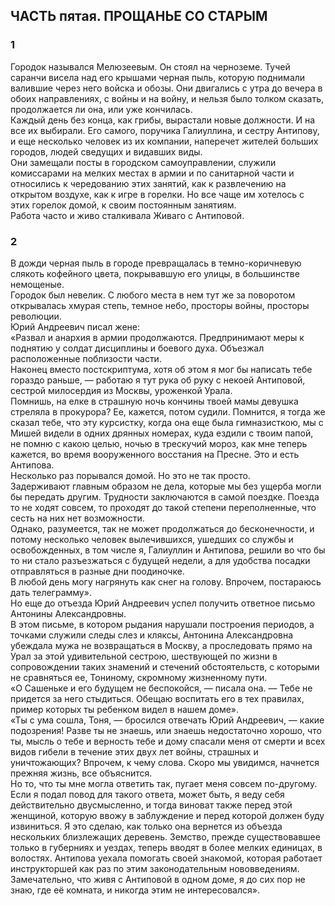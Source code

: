 ## ЧАСТЬ пятая. ПРОЩАНЬЕ СО СТАРЫМ {-}

### 1 {-}

Городок назывался Мелюзеевым. Он стоял на черноземе. Тучей саранчи висела над его крышами черная пыль, которую поднимали валившие через него войска и обозы. Они двигались с утра до вечера в обоих направлениях, с войны и на войну, и нельзя было толком сказать, продолжается ли она, или уже кончилась.<br/> Каждый день без конца, как грибы, вырастали новые должности. И на все их выбирали. Его самого, поручика Галиуллина, и сестру Антипову, и еще несколько человек из их компании, наперечет жителей больших городов, людей сведущих и видавших виды.<br/> Они замещали посты в городском самоуправлении, служили комиссарами на мелких местах в армии и по санитарной части и относились к чередованию этих занятий, как к развлечению на открытом воздухе, как к игре в горелки. Но все чаще им хотелось с этих горелок домой, к своим постоянным занятиям.<br/> Работа часто и живо сталкивала Живаго с Антиповой.

### 2 {-}

В дожди черная пыль в городе превращалась в темно-коричневую слякоть кофейного цвета, покрывавшую его улицы, в большинстве немощеные.<br/> Городок был невелик. С любого места в нем тут же за поворотом открывалась хмурая степь, темное небо, просторы войны, просторы революции.<br/> Юрий Андреевич писал жене:<br/> «Развал и анархия в армии продолжаются. Предпринимают меры к поднятию у солдат дисциплины и боевого духа. Объезжал расположенные поблизости части.<br/> Наконец вместо постскриптума, хотя об этом я мог бы написать тебе гораздо раньше, — работаю я тут рука об руку с некоей Антиповой, сестрой милосердия из Москвы, уроженкой Урала.<br/> Помнишь, на елке в страшную ночь кончины твоей мамы девушка стреляла в прокурора? Ее, кажется, потом судили. Помнится, я тогда же сказал тебе, что эту курсистку, когда она еще была гимназисткою, мы с Мишей видели в одних дрянных номерах, куда ездили с твоим папой, не помню с какою целью, ночью в трескучий мороз, как мне теперь кажется, во время вооруженного восстания на Пресне. Это и есть Антипова.<br/> Несколько раз порывался домой. Но это не так просто.<br/> Задерживают главным образом не дела, которые мы без ущерба могли бы передать другим. Трудности заключаются в самой поездке. Поезда то не ходят совсем, то проходят до такой степени переполненные, что сесть на них нет возможности.<br/> Однако, разумеется, так не может продолжаться до бесконечности, и потому несколько человек вылечившихся, ушедших со службы и освобожденных, в том числе я, Галиуллин и Антипова, решили во что бы то ни стало разъезжаться с будущей недели, а для удобства посадки отправляться в разные дни поодиночке.<br/> В любой день могу нагрянуть как снег на голову. Впрочем, постараюсь дать телеграмму».<br/> Но еще до отъезда Юрий Андреевич успел получить ответное письмо Антонины Александровны.<br/> В этом письме, в котором рыдания нарушали построения периодов, а точками служили следы слез и кляксы, Антонина Александровна убеждала мужа не возвращаться в Москву, а проследовать прямо на Урал за этой удивительной сестрою, шествующей по жизни в сопровождении таких знамений и стечений обстоятельств, с которыми не сравняться ее, Тониному, скромному жизненному пути.<br/> «О Сашеньке и его будущем не беспокойся, — писала она. — Тебе не придется за него стыдиться. Обещаю воспитать его в тех правилах, пример которых ты ребенком видел в нашем доме».<br/> «Ты с ума сошла, Тоня, — бросился отвечать Юрий Андреевич, — какие подозрения! Разве ты не знаешь, или знаешь недостаточно хорошо, что ты, мысль о тебе и верность тебе и дому спасали меня от смерти и всех видов гибели в течение этих двух лет войны, страшных и уничтожающих? Впрочем, к чему слова. Скоро мы увидимся, начнется прежняя жизнь, все объяснится.<br/> Но то, что ты мне могла ответить так, пугает меня совсем по-другому. Если я подал повод для такого ответа, может быть, я веду себя действительно двусмысленно, и тогда виноват также перед этой женщиной, которую ввожу в заблуждение и перед которой должен буду извиниться. Я это сделаю, как только она вернется из объезда нескольких близлежащих деревень. Земство, прежде существовавшее только в губерниях и уездах, теперь вводят в более мелких единицах, в волостях. Антипова уехала помогать своей знакомой, которая работает инструкторшей как раз по этим законодательным нововведениям.<br/> Замечательно, что живя с Антиповой в одном доме, я до сих пор не знаю, где её комната, и никогда этим не интересовался».


